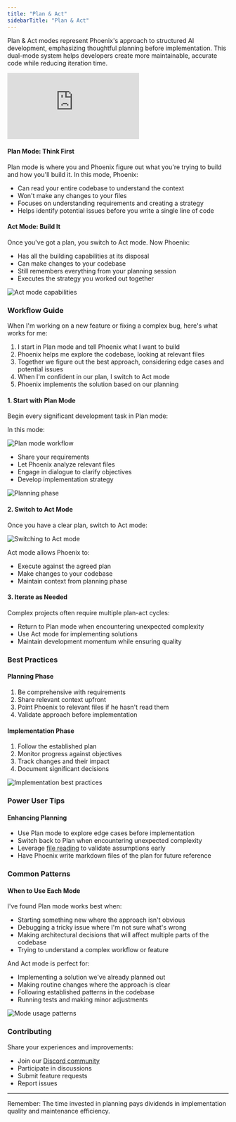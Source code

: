 ```yaml
---
title: "Plan & Act"
sidebarTitle: "Plan & Act"
---
```


Plan & Act modes represent Phoenix's approach to structured AI development, emphasizing thoughtful planning before implementation. This dual-mode system helps developers create more maintainable, accurate code while reducing iteration time.

<Frame>
	<iframe
		style={{ width: "100%", aspectRatio: "16/9" }}
		src="https://www.youtube.com/embed/b7o6URFPp64"
		title="YouTube video player"
		frameBorder="0"
		allow="accelerometer; autoplay; clipboard-write; encrypted-media; gyroscope; picture-in-picture; web-share"
		allowFullScreen></iframe>
</Frame>

#### Plan Mode: Think First

Plan mode is where you and Phoenix figure out what you're trying to build and how you'll build it. In this mode, Phoenix:

-   Can read your entire codebase to understand the context
-   Won't make any changes to your files
-   Focuses on understanding requirements and creating a strategy
-   Helps identify potential issues before you write a single line of code

#### Act Mode: Build It

Once you've got a plan, you switch to Act mode. Now Phoenix:

-   Has all the building capabilities at its disposal
-   Can make changes to your codebase
-   Still remembers everything from your planning session
-   Executes the strategy you worked out together

<Frame>
	<img src="https://storage.googleapis.com/phoenix_public_images/docs/assets/image%20(5).png" alt="Act mode capabilities" />
</Frame>

### Workflow Guide

When I'm working on a new feature or fixing a complex bug, here's what works for me:

1. I start in Plan mode and tell Phoenix what I want to build
2. Phoenix helps me explore the codebase, looking at relevant files
3. Together we figure out the best approach, considering edge cases and potential issues
4. When I'm confident in our plan, I switch to Act mode
5. Phoenix implements the solution based on our planning

#### 1. Start with Plan Mode

Begin every significant development task in Plan mode:

In this mode:

<Frame>
	<img src="https://storage.googleapis.com/phoenix_public_images/docs/assets/image%20(5)%20(1).png" alt="Plan mode workflow" />
</Frame>

-   Share your requirements
-   Let Phoenix analyze relevant files
-   Engage in dialogue to clarify objectives
-   Develop implementation strategy

<Frame>
	<img
		src="https://storage.googleapis.com/phoenix_public_images/docs/assets/image%20(2)%20(1)%20(1)%20(1).png"
		alt="Planning phase"
	/>
</Frame>

#### 2. Switch to Act Mode

Once you have a clear plan, switch to Act mode:

<Frame>
	<img src="https://storage.googleapis.com/phoenix_public_images/docs/assets/switching-to-act.gif" alt="Switching to Act mode" />
</Frame>

Act mode allows Phoenix to:

-   Execute against the agreed plan
-   Make changes to your codebase
-   Maintain context from planning phase

#### 3. Iterate as Needed

Complex projects often require multiple plan-act cycles:

-   Return to Plan mode when encountering unexpected complexity
-   Use Act mode for implementing solutions
-   Maintain development momentum while ensuring quality

### Best Practices

#### Planning Phase

1. Be comprehensive with requirements
2. Share relevant context upfront
3. Point Phoenix to relevant files if he hasn't read them
4. Validate approach before implementation

#### Implementation Phase

1. Follow the established plan
2. Monitor progress against objectives
3. Track changes and their impact
4. Document significant decisions

<Frame>
	<img
		src="https://storage.googleapis.com/phoenix_public_images/docs/assets/image%20(3)%20(1).png"
		alt="Implementation best practices"
	/>
</Frame>

### Power User Tips

#### Enhancing Planning

-   Use Plan mode to explore edge cases before implementation
-   Switch back to Plan when encountering unexpected complexity
-   Leverage [file reading](/features/at-mentions/file-mentions) to validate assumptions early
-   Have Phoenix write markdown files of the plan for future reference

### Common Patterns

#### When to Use Each Mode

I've found Plan mode works best when:

-   Starting something new where the approach isn't obvious
-   Debugging a tricky issue where I'm not sure what's wrong
-   Making architectural decisions that will affect multiple parts of the codebase
-   Trying to understand a complex workflow or feature

And Act mode is perfect for:

-   Implementing a solution we've already planned out
-   Making routine changes where the approach is clear
-   Following established patterns in the codebase
-   Running tests and making minor adjustments

<Frame>
	<img src="https://storage.googleapis.com/phoenix_public_images/docs/assets/image%20(6).png" alt="Mode usage patterns" />
</Frame>

### Contributing

Share your experiences and improvements:

-   Join our [Discord community](https://discord.gg/phoenix)
-   Participate in discussions
-   Submit feature requests
-   Report issues

---

Remember: The time invested in planning pays dividends in implementation quality and maintenance efficiency.
